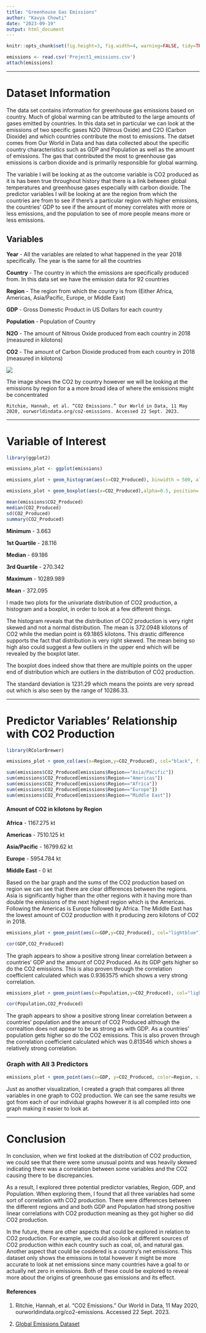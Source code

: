 ```yaml
---
title: "Greenhouse Gas Emissions"
author: "Kavya Chowti"
date: "2023-09-19"
output: html_document
---
```


```r
knitr::opts_chunk$set(fig.height=3, fig.width=4, warning=FALSE, tidy=TRUE, tidy.opts=list(width.cutoff=60))
```
```r
emissions <- read.csv('Project1_emissions.csv')
attach(emissions)
```

***

# **Dataset Information**

The data set contains information for greenhouse gas emissions based on country. Much of global warming can be attributed to the large amounts of gases emitted by countries. In this data set in particular we can look at the emissions of two specific gases N2O (Nitrous Oxide) and C2O (Carbon Dioxide) and which countries contribute the most to emissions. The datset comes from Our World in Data and has data collected about the specific country characteristics such as GDP and Population as well as the amount of emissions. The gas that contributed the most to greenhouse gas emissions is carbon dioxide and is primarily responsible for global warming.   

The variable I will be looking at as the outcome variable is CO2 produced as it is has been true throughout history that there is a link between global temperatures and greenhouse gases especially with carbon dioxide. The predictor variables I will be looking at are the region from which the countries are from to see if there's a particular region with higher emissions, the countries' GDP to see if the amount of money correlates with more or less emissions, and the population to see of more people means more or less emissions.


## **Variables**

**Year** - All the variables are related to what happened in the year 2018 specifically. The year is the same for all the countries

**Country** - The country in which the emissions are specifically produced from. In this data set we have the emission data for 92 countries

**Region** - The region from which the country is from (Either Africa, Americas, Asia/Pacific, Europe, or Middle East)

**GDP** - Gross Domestic Product in US Dollars for each country

**Population** - Population of Country

**N2O** - The amount of Nitrous Oxide produced from each country in 2018 (measured in kilotons)

**CO2** - The amount of Carbon Dioxide produced from each country in 2018 (measured in kilotons)



![](https://ourworldindata.org/exports/annual-co-emissions-by-region_v42_850x600.svg) 

The image shows the CO2 by country however we will be looking at the emissions by region for a a more broad idea of where the emissions might be concentrated

    Ritchie, Hannah, et al. “CO2 Emissions.” Our World in Data, 11 May 2020, ourworldindata.org/co2-emissions. Accessed 22 Sept. 2023. 
    
***

# **Variable of Interest**

```r
library(ggplot2)

emissions_plot <- ggplot(emissions)

emissions_plot + geom_histogram(aes(x=CO2_Produced), binwidth = 500, alpha=.5, position='identity', col="black", fill="lightblue") + labs(title = "Distribution of the CO2 Production in ktons", x="CO2 Production (kilotons)", y="Frequency") + theme_classic()

emissions_plot + geom_boxplot(aes(x=CO2_Produced),alpha=0.5, position='identity', col="black", fill="lightblue") + labs(title = "Distribution of the CO2 Production in ktons", x="CO2 Production (kilotons)", y="Frequency", horizontal=T) + theme_classic()


```
```r
mean(emissions$CO2_Produced)
median(CO2_Produced)
sd(CO2_Produced)
summary(CO2_Produced)
```
**Minimum** - 3.663

**1st Quartile** - 28.116   

**Median** -  69.186

**3rd Quartile** - 270.342

**Maximum** - 10289.989

**Mean** - 372.095




I made two plots for the univariate distribution of CO2 production, a histogram and a boxplot, in order to look at a few different things.

The histogram reveals that the distribution of CO2 production is very right skewed and not a normal distribution. The mean is 372.0948 kilotons of CO2 while the median point is 69.1865 kilotons. This drastic difference supports the fact that distribution is very right skewed. The mean being so high also could suggest a few outliers in the upper end which will be revealed by the boxplot later.

The boxplot does indeed show that there are multiple points on the upper end of distribution which are outliers in the distribution of CO2 production.

The standard deviation is 1231.29 which means the points are very spread out which is also seen by the range of 10286.33.

***

# **Predictor Variables' Relationship with CO2 Production**

```r
library(RColorBrewer)

emissions_plot + geom_col(aes(x=Region,y=CO2_Produced), col="black", fill="lightblue2",position = "dodge") + scale_fill_brewer(type='seq',palette=1) +theme_classic() +labs(title = "CO2 Production by Region", y="CO2 Production")

```
```r
sum(emissions$CO2_Produced[emissions$Region=="Asia/Pacific"])
sum(emissions$CO2_Produced[emissions$Region=="Americas"])
sum(emissions$CO2_Produced[emissions$Region=="Africa"])
sum(emissions$CO2_Produced[emissions$Region=="Europe"])
sum(emissions$CO2_Produced[emissions$Region=="Middle East"])
```


#### **Amount of CO2 in kilotons by Region**


**Africa** - 1167.275 kt

**Americas** - 7510.125 kt

**Asia/Pacific** - 16799.62 kt

**Europe** - 5954.784 kt

**Middle East** - 0 kt

Based on the bar graph and the sums of the CO2 production based on region we can see that there are clear differences between the regions. Asia is significantly higher than the other regions with it having more than double the emissions of the next highest region which is the Americas. Following the Americas is Europe followed by Africa. The Middle East has the lowest amount of CO2 production with it producing zero kilotons of CO2 in 2018.

```r
emissions_plot + geom_point(aes(x=GDP,y=CO2_Produced), col="lightblue") + labs(title='CO2 Produced vs GDP', x='GDP (US Dollars)',y='CO2 Produced') + theme_classic()

```
```r
cor(GDP,CO2_Produced)
```

The graph appears to show a positive strong linear correlation between a countries' GDP and the amount of CO2 Produced. As its GDP gets higher so do the CO2 emissions. This is also proven through the correlation coefficient calculated which was 0.9363575 which shows a very strong correlation.


```r
emissions_plot + geom_point(aes(x=Population,y=CO2_Produced), col="lightblue") + labs(title='CO2 Produced vs Population', x='Population',y='CO2 Produced') + theme_classic()

```
```r
cor(Population,CO2_Produced)
```

The graph appears to show a positive strong linear correlation between a countries' population and the amount of CO2 Produced although the correaltion does not appear to be as strong as with GDP. As a countries' population gets higher so do the CO2 emissions. This is also proven through the correlation coefficient calculated which was 0.813546 which shows a relatively strong correlation.

### **Graph with All 3 Predictors**

```r
emissions_plot + geom_point(aes(x=GDP, y=CO2_Produced, color=Region, size=Population)) + labs(title='CO2 by GDP, Region, and Population',x='GDP (US Dollars)', y='CO2 Production')  
```

Just as another visualization, I  created a graph that compares all three variables in one graph to CO2 production. We can see the same results we got from each of our individual graphs however it is all compiled into one graph making it easier to look at.

***

# **Conclusion**

In conclusion, when we first looked at the distribution of CO2 production, we could see that there were some unusual points and was heavily skewed indicating there was a correlation between some variables and the CO2 causing there to be discrepancies.

As a result, I explored three potential predictor variables, Region, GDP, and Population. When exploring them, I found that all three variables had some sort of correlation with CO2 production. There were differences between the different regions and and both GDP and Population had strong positive linear correlations with CO2 production meaning as they got higher so did CO2 production.

In the future, there are other aspects that could be explored in relation to CO2 production. For example, we could also look at different sources of CO2 production within each country such as coal, oil, and natural gas. Another aspect that could be cosidered is a country's net emissions. This dataset only shows the emissions in total however it might be more accurate to look at net emissions since many countries have a goal to or actually net zero in emissions. Both of these could be explored to reveal more about the origins of greenhouse gas emissions and its effect.

#### References

1) 

    Ritchie, Hannah, et al. “CO2 Emissions.” Our World in Data, 11 May 2020, ourworldindata.org/co2-emissions. Accessed 22 Sept. 2023. 
    
2) 
[Global Emissions Dataset](https://corgis-edu.github.io/corgis/csv/global_emissions/)